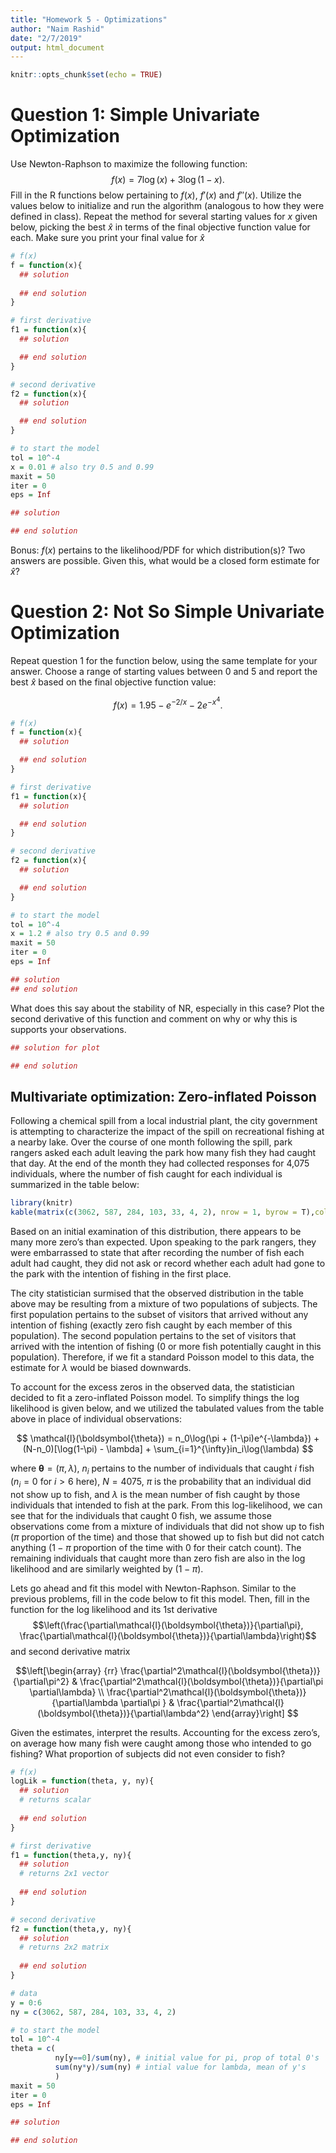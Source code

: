 ```yaml
---
title: "Homework 5 - Optimizations"
author: "Naim Rashid"
date: "2/7/2019"
output: html_document
---
```


```r
knitr::opts_chunk$set(echo = TRUE)
```

# Question 1:  Simple Univariate Optimization

Use Newton-Raphson to maximize the following function:  $$f(x) = 7\log(x) + 3\log(1-x).$$  Fill in the R functions below pertaining to $f(x)$, $f'(x)$ and $f''(x)$.  Utilize the values below to initialize and run the algorithm (analogous to how they were defined in class).  Repeat the method for several starting values for $x$ given below, picking the best $\hat{x}$ in terms of the final objective function value for each. Make sure you print your final value for $\hat{x}$

```r
# f(x)
f = function(x){
  ## solution
 
  ## end solution
}

# first derivative
f1 = function(x){
  ## solution

  ## end solution
}

# second derivative
f2 = function(x){
  ## solution

  ## end solution
}

# to start the model
tol = 10^-4
x = 0.01 # also try 0.5 and 0.99
maxit = 50
iter = 0
eps = Inf

## solution

## end solution
```

Bonus:  $f(x)$ pertains to the likelihood/PDF for which distribution(s)?  Two answers are possible.  Given this, what would be a closed form estimate for $\hat{x}$?


# Question 2:  Not So Simple Univariate Optimization

Repeat question 1 for the function below, using the same template for your answer.  Choose a range of starting values between 0 and 5 and report the best $\hat{x}$ based on the final objective function value:

$$f(x) = 1.95 − e^{−2/x} − 2e^{−x^4}.$$

```r
# f(x)
f = function(x){
  ## solution

  ## end solution
}

# first derivative
f1 = function(x){
  ## solution

  ## end solution
}

# second derivative
f2 = function(x){
  ## solution

  ## end solution
}

# to start the model
tol = 10^-4
x = 1.2 # also try 0.5 and 0.99
maxit = 50
iter = 0
eps = Inf

## solution
## end solution
```

What does this say about the stability of NR, especially in this case?  Plot the second derivative of this function and comment on why or why this is supports your observations.

```r
## solution for plot

## end solution
```


## Multivariate optimization:  Zero-inflated Poisson 

Following a chemical spill from a local industrial plant, the city government is attempting to characterize the impact of the spill on recreational fishing at a nearby lake.  Over the course of one month following the spill, park rangers asked each adult leaving the park how many fish they had caught that day. At the end of the month they had collected responses for 4,075 individuals, where the number of fish caught for each individual is summarized in the table below:

```r
library(knitr)
kable(matrix(c(3062, 587, 284, 103, 33, 4, 2), nrow = 1, byrow = T),col.names = as.character(0:6),format = "html", table.attr = "style='width:30%;'",)
```

Based on an initial examination of this distribution, there appears to be many more zero's than expected.  Upon speaking to the park rangers, they were embarrassed to state that after recording the number of fish each adult had caught, they did not ask or record whether each adult had gone to the park with the intention of fishing in the first place.  

The city statistician surmised that the observed distribution in the table above may be resulting from a mixture of two populations of subjects.  The first population pertains to the subset of visitors that arrived without any intention of fishing (exactly zero fish caught by each member of this population). The second population pertains to the set of visitors that arrived with the intention of fishing (0 or more fish potentially caught in this population).  Therefore, if we fit a standard Poisson model to this data, the estimate for $\lambda$ would be biased downwards.  

To account for the excess zeros in the observed data, the statistician decided to fit a zero-inflated Poisson model.  To simplify things the log likelihood is given below, and we utilized the tabulated values from the table above in place of individual observations: 

$$ 
\mathcal{l}(\boldsymbol{\theta}) = n_0\log(\pi + (1-\pi)e^{-\lambda}) + (N-n_0)[\log(1-\pi) - \lambda] + \sum_{i=1}^{\infty}in_i\log(\lambda)
$$

where $\boldsymbol{\theta} = (\pi, \lambda)$, $n_i$ pertains to the number of individuals that caught $i$ fish ($n_i=0$ for $i>6$ here), $N = 4075$, $\pi$ is the probability that an individual did not show up to fish, and $\lambda$ is the mean number of fish caught by those individuals that intended to fish at the park.  From this log-likelihood, we can see that for the individuals that caught 0 fish, we assume those observations come from a mixture of individuals that did not show up to fish ($\pi$ proportion of the time) and those that showed up to fish but did not catch anything ($1-\pi$ proportion of the time with 0 for their catch count).  The remaining individuals that caught more than zero fish are also in the log likelihood and are similarly weighted by $(1-\pi)$. 


Lets go ahead and fit this model with Newton-Raphson.  Similar to the previous problems, fill in the code below to fit this model.  Then, fill in the function for the log likelihood and its 1st derivative $$\left(\frac{\partial\mathcal{l}(\boldsymbol{\theta})}{\partial\pi}, \frac{\partial\mathcal{l}(\boldsymbol{\theta})}{\partial\lambda}\right)$$ and second derivative matrix 

$$\left[\begin{array}
{rr}
\frac{\partial^2\mathcal{l}(\boldsymbol{\theta})}{\partial\pi^2} & \frac{\partial^2\mathcal{l}(\boldsymbol{\theta})}{\partial\pi \partial\lambda} \\
\frac{\partial^2\mathcal{l}(\boldsymbol{\theta})}{\partial\lambda \partial\pi } & \frac{\partial^2\mathcal{l}(\boldsymbol{\theta})}{\partial\lambda^2} 
\end{array}\right] $$  

Given the estimates, interpret the results. Accounting for the excess zero's, on average how many fish were caught among those who intended to go fishing?  What proportion of subjects did not even consider to fish?


```r
# f(x)
logLik = function(theta, y, ny){
  ## solution
  # returns scalar
  
  ## end solution
}

# first derivative
f1 = function(theta,y, ny){
  ## solution
  # returns 2x1 vector
  
  ## end solution
}

# second derivative
f2 = function(theta,y, ny){
  ## solution
  # returns 2x2 matrix
  
  ## end solution
}

# data 
y = 0:6
ny = c(3062, 587, 284, 103, 33, 4, 2)

# to start the model
tol = 10^-4
theta = c(
          ny[y==0]/sum(ny), # initial value for pi, prop of total 0's
          sum(ny*y)/sum(ny) # intial value for lambda, mean of y's
          )
maxit = 50
iter = 0
eps = Inf

## solution

## end solution
```











